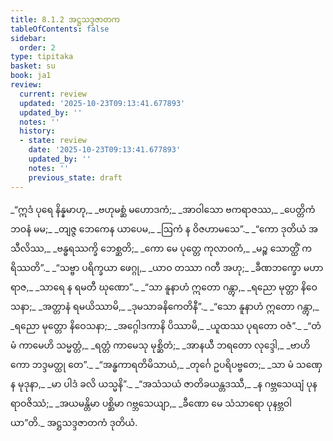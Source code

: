 ```yaml
---
title: 8.1.2 အဋ္ဌသဒ္ဒဇာတက
tableOfContents: false
sidebar:
  order: 2
type: tipitaka
basket: su
book: ja1
review:
  current: review
  updated: '2025-10-23T09:13:41.677893'
  updated_by: ''
  notes: ''
  history:
  - state: review
    date: '2025-10-23T09:13:41.677893'
    updated_by: ''
    notes: ''
    previous_state: draft
---
```



<ReviewStatus review={frontmatter.review} showDetails={true} />

<HypothesisAnnotation frontmatter={frontmatter} />

<DynamicBreadcrumb />

<Division number="10" book="ja1" e="ch" v="22" p="176">

<Paragraph number="1683" type="verses" book="ja1">
_“ဣဒံ ပုရေ နိန္နမာဟု,_  
_ဗဟုမစ္ဆံ မဟောဒကံ;_  
_အာဝါသော ဗကရာဇဿ,_  
_ပေတ္တိကံ ဘဝနံ မမ;_  
_တျဇ္ဇ ဘေကေန ယာပေမ,_  
_ဩကံ န ဝိဇဟာမသေ”._  

</Paragraph>

</Division>
<Division number="11" book="ja1" e="ch" v="22" p="176">

<Paragraph number="1684" type="verses" book="ja1">
_“ကော ဒုတိယံ အသီလိဿ,_  
_ဗန္ဓရဿက္ခိ ဘေစ္ဆတိ;_  
_ကော မေ ပုတ္တေ ကုလာဝကံ,_  
_မဉ္စ သောတ္ထိံ ကရိဿတိ”._  

</Paragraph>

</Division>
<Division number="12" book="ja1" e="ch" v="22" p="176">

<Paragraph number="1685" type="verses" book="ja1">
_“သဗ္ဗာ ပရိက္ခယာ ဖေဂ္ဂု,_  
_ယာဝ တဿာ ဂတီ အဟု;_  
_ခီဏဘက္ခော မဟာရာဇ,_  
_သာရေ န ရမတီ ဃုဏော”._  

</Paragraph>

</Division>
<Division number="13" book="ja1" e="ch" v="22" p="177">

<Paragraph number="1686" type="verses" book="ja1">
_“သာ နူနာဟံ ဣတော ဂန္တွာ,_  
_ရညော မုတ္တာ နိဝေသနာ;_  
_အတ္တာနံ ရမယိဿာမိ,_  
_ဒုမသာခနိကေတိနီ”._  

</Paragraph>

</Division>
<Division number="14" book="ja1" e="ch" v="22" p="177">

<Paragraph number="1687" type="verses" book="ja1">
_“သော နူနာဟံ ဣတော ဂန္တွာ,_  
_ရညော မုတ္တော နိဝေသနာ;_  
_အဂ္ဂေါဒကာနိ ပိဿာမိ,_  
_ယူထဿ ပုရတော ဝဇံ”._  

</Paragraph>

</Division>
<Division number="15" book="ja1" e="ch" v="22" p="177">

<Paragraph number="1688" type="verses" book="ja1">
_“တံ မံ ကာမေဟိ သမ္မတ္တံ,_  
_ရတ္တံ ကာမေသု မုစ္ဆိတံ;_  
_အာနယီ ဘရတော လုဒ္ဒေါ,_  
_ဗာဟိကော ဘဒ္ဒမတ္ထု တေ”._  

</Paragraph>

</Division>
<Division number="16" book="ja1" e="ch" v="22" p="177">

<Paragraph number="1689" type="verses" book="ja1">
_“အန္ဓကာရတိမိသာယံ,_  
_တုင်္ဂေ ဥပရိပဗ္ဗတေ;_  
_သာ မံ သဏှေန မုဒုနာ,_  
_မာ ပါဒံ ခလိ ယသ္မနိ”._  

</Paragraph>

</Division>
<Division number="17" book="ja1" e="ch" v="22" p="177">

<Paragraph number="1690" type="verses" book="ja1">
_“အသံသယံ ဇာတိခယန္တဒဿီ,_  
_န ဂဗ္ဘသေယျံ ပုနရာဝဇိဿံ;_  
_အယမန္တိမာ ပစ္ဆိမာ ဂဗ္ဘသေယျာ,_  
_ခီဏော မေ သံသာရော ပုနဗ္ဘဝါယာ”တိ._  


</Paragraph>
</Division>

<Paragraph number="1691" type="center" book="ja1">
အဋ္ဌသဒ္ဒဇာတကံ ဒုတိယံ.
</Paragraph>